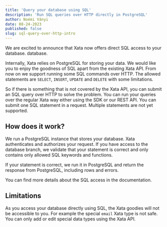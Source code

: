 ```yaml
---
title: 'Query your database using SQL'
description: 'Run SQL queries over HTTP directly in PostgreSQL'
author: Noémi Ványi
date: 08-24-2023
published: false
slug: sql-query-over-http-intro
---
```


We are excited to announce that Xata now offers direct SQL access to your database.
database.

Internally, Xata relies on PostgreSQL for storing your data. We would
like you to enjoy the goodness of SQL apart from the existing Xata
API.  From now on we support running some SQL commands over HTTP.  The
allowed statements are `SELECT`, `INSERT`, `UPDATE` and `DELETE` with
some limitations.

So if there is something that is not covered by the Xata API, you can
submit an SQL query over HTTP to solve the problem. You can run your
queries over the regular Xata way either using the SDK or our REST
API. You can submit one SQL statement in a request. Multiple
statements are not yet supported.

## How does it work?

<ArticleImage
  src="https://raw.githubusercontent.com/xataio/mdx-blog/main/images/sql-intro.png"
  width="2083"
  height="1386"
  alt="Diagram of PostgreSQL proxy"
  caption="Diagram of PostgreSQL proxy"
  position="center"
/>

We run a PostgreSQL instance that stores your database. Xata
authenticates and authorizes your request. If you have access to the
database branch, we validate that your statement is correct and only
contains only allowed SQL keywords and functions.

If your statement is correct, we run it in PostgreSQL and return the response
from PostgreSQL, including rows and errors.

You can find more details about the SQL access in the documentation.

## Limitations

As you access your database directly using SQL, the Xata goodies will not
be accessible to you. For example the special `email` Xata type is not safe.
You can only add or edit special data types using the Xata API.